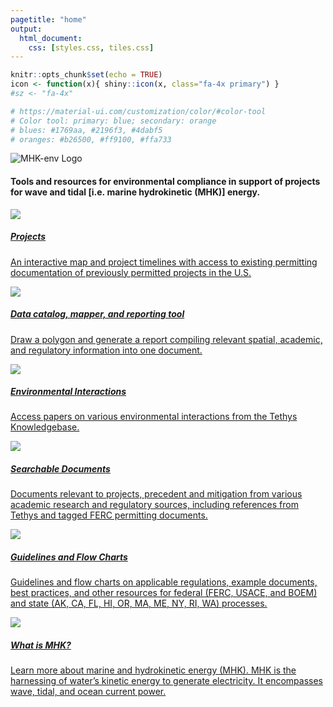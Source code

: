 ```yaml
---
pagetitle: "home"
output:
  html_document:
    css: [styles.css, tiles.css]
---
```


```r
knitr::opts_chunk$set(echo = TRUE)
icon <- function(x){ shiny::icon(x, class="fa-4x primary") }
#sz <- "fa-4x"

# https://material-ui.com/customization/color/#color-tool
# Color tool: primary: blue; secondary: orange
# blues: #1769aa, #2196f3, #4dabf5
# oranges: #b26500, #ff9100, #ffa733
```

<!--
#### Marine hydrokinetic (MHK) environmental compliance

Tools and resources for environmental compliance in support of projects for wave and tidal [i.e. marine hydrokinetic (MHK)] energy.
-->

<div id="marine-hydrokinetic-mhk-environmental-compliance" class="section level4">
    
<div class="title-block">
  
  <img class="logo" src="images\logo.png" alt="MHK-env Logo">
  <h4 style="display:inline-block; text-aling:center;">
  Tools and resources for environmental compliance in support of projects for
  wave and tidal [i.e.&nbsp;marine hydrokinetic (MHK)] energy.
  </h4>

</div>

<div style="clear:both;"></div>

<div class="tiles">
  
  <div>
  <a href="projects.html">
  <img src="images\icons\projects.png">
  <h5>
  Projects
  </h5>
  <p>
  An interactive map and project timelines with access to existing 
  permitting documentation of previously permitted projects in the U.S.
  </p>
  </a>
  </div>

  <div>
  <a href="tool.html">
  <img src="images\icons\catalog.png" />
  <h5>
  Data catalog, mapper, and reporting tool
  </h5>
  <p>
  Draw a polygon and generate a report compiling relevant spatial, 
  academic, and regulatory information into one document.
  </p>
  </a>
  </div>
  
  <div>
  <a href="env.html">
  <img src="images\icons\env.png" />
  <h5>
  Environmental Interactions
  </h5>
  <p>
  Access papers on various environmental interactions from the Tethys Knowledgebase.
  </p>
  </a>
  </div>
  
  <div>
  <a href="docs.html">
  <!-- <img src="images\icons\searchable.png" /> -->
  <img src="images\icons\guidelines.png" />
  <h5>
  Searchable Documents
  </h5>
  <p>
  Documents relevant to projects, precedent and mitigation from various
  academic research and regulatory sources, including references from
  Tethys and tagged FERC permitting documents.
  </p>
  </a>
  </div>
  
  <div>
  <a href="regs.html">
  <!-- <img src="images\icons\guidelines.png" /> -->
  <img src="images\icons\searchable.png" />
  <h5>
  Guidelines and Flow Charts
  </h5>
  <p>
  Guidelines and flow charts on applicable regulations, example documents,
  best practices, and other resources for federal (FERC, USACE, and BOEM)
  and state (AK, CA, FL, HI, OR, MA, ME, NY, RI, WA) processes.
  </p>
  </a>
  </div>
  
  <div>
  <a href="https://openei.org/wiki/PRIMRE/MRE_Basics" target="_blank">
  <img src="images\icons\question.png" />
  <h5>
  What is MHK?
  </h5>
  <p>
  Learn more about marine and hydrokinetic energy (MHK). 
  MHK is the harnessing of water's kinetic energy to generate electricity. 
  It encompasses wave, tidal, and ocean current power.
  </p>
  </a>
  </div>
  
</div>

<!--
TODO: think of scrolling sections with imagery and For more...

- https://www.integral-corp.com/

For more, see:

- [What is MHK? (OpenEI)](https://openei.org/wiki/MHK-env)
-->
